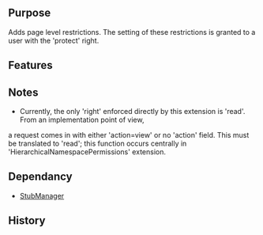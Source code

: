 {{Extension
|name        = PageRestrictions
|status      = stable
|type        = other
|author      = [[user:jldupont|Jean-Lou Dupont]]
|image       =
|version     = 1.0.0
|update      =
|mediawiki   = 1.10, 1.11
|download    = [http://mediawiki.googlecode.com/svn/tags/ SVN]
|readme      =
|changelog   = See SVN ($Id$)
|description = 
|parameters  =
|rights      =
|example     =
}}
== Purpose==
Adds page level restrictions. The setting of these restrictions is granted to a user with the 'protect' right.

== Features ==

== Notes ==
* Currently, the only 'right' enforced directly by this extension is 'read'. From an implementation point of view, 
a request comes in with either 'action=view' or no 'action' field. This must be translated to 'read'; this function
occurs centrally in 'HierarchicalNamespacePermissions' extension.

== Dependancy ==
* [[Extension:StubManager|StubManager]]

{{Pear|PageRestrictions}}

== History ==
